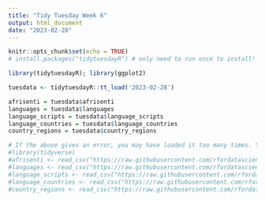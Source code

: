 ```yaml
---
title: "Tidy Tuesday Week 6"
output: html_document
date: "2023-02-28"
---
```


```r
knitr::opts_chunk$set(echo = TRUE)
# install.packages("tidytuesdayR") # only need to run once to install!

library(tidytuesdayR); library(ggplot2)

tuesdata <- tidytuesdayR::tt_load('2023-02-28')

afrisenti = tuesdata$afrisenti
languages = tuesdata$languages
language_scripts = tuesdata$language_scripts
language_countries = tuesdata$language_countries
country_regions = tuesdata$country_regions

# If the above gives an error, you may have loaded it too many times. You can use the code below
#library(tidyverse)
#afrisenti <- read_csv("https://raw.githubusercontent.com/rfordatascience/tidytuesday/master/data/2023/#2023-02-28/afrisenti.csv")
#languages <- read_csv("https://raw.githubusercontent.com/rfordatascience/tidytuesday/master/data/2023/2023-02-28/languages.csv")
#language_scripts <- read_csv("https://raw.githubusercontent.com/rfordatascience/tidytuesday/master/data/2023/2023-02-28/language_scripts.csv")
#language_countries <- read_csv("https://raw.githubusercontent.com/rfordatascience/tidytuesday/master/data/2023/2023-02-28/language_countries.csv")
#country_regions <- read_csv("https://raw.githubusercontent.com/rfordatascience/tidytuesday/master/data/2023/2023-02-28/country_regions.csv")

```

